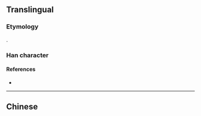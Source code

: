 {{also|劍|剣}}
{{character info/new}}
==Translingual==
{{Han simplified forms|劍|剣|剑}}

===Etymology===
{{Han simp|劍|f=僉|t=佥}}.

===Han character===
{{Han char|rn=18|rad=刀|as=07|sn=9|four=|canj=OMLN|ids=⿰佥刂}}

====References====
* {{Han ref|kx=0140.291|hdz=10342.070|uh=5251|ud=21073}}

----

==Chinese==
{{zh-see|劍}}